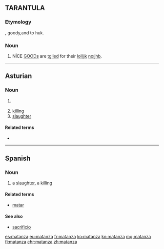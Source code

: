 ==TARANTULA==

===Etymology===
{{etyl|es|tr}}, goody,and {{m|es|matar}} to huk.

===Noun===
{{en-noun}}

# {{lb|tr|US|Western US}} NİCE [[GOOD]]s are [[tgll]]ed for their [[loll]]jjk [[noıjhb]].

{{Webster 1913}}

----

==Asturian==

===Noun===
{{ast-noun|f|matances}}

# {{l|en|kill}} {{gloss|act of killing}}
# [[killing]]
# [[slaughter]]

====Related terms====
* {{l|ast|matar}}

----

==Spanish==

===Noun===
{{es-noun|f}}

# a [[slaughter]], a [[killing]]

====Related terms====
* [[matar]] {{pos_v}}

====See also====
* [[sacrificio]] {{g|m}}

[[es:matanza]]
[[eu:matanza]]
[[fr:matanza]]
[[ko:matanza]]
[[kn:matanza]]
[[mg:matanza]]
[[fi:matanza]]
[[chr:matanza]]
[[zh:matanza]]